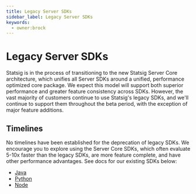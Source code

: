 ```yaml
---
title: Legacy Server SDKs
sidebar_label: Legacy Server SDKs
keywords:
  - owner:brock
---
```


# Legacy Server SDKs

Statsig is in the process of transitioning to the new Statsig Server Core architecture, which unifies all Server SDKs around a unified, performance optimized core package. We expect this model will support both superior performance and greater feature consistency across SDKs.
However, the vast majority of customers continue to use Statsig's legacy SDKs, and we'll continue to support them throughout the beta period, with the exception of major feature additions. 

## Timelines

No timelines have been established for the deprecation of legacy SDKs. We encourage you to explore using the Server Core SDKs, which often evaluate 5-10x faster than the legacy SDKs, are more feature complete, and have other performance advantages. See docs for our existing SDKs below:
* [Java](/server/javaSdk)
* [Python](/server/pythonSDK)
* [Node](/server/nodejsServerSDK)
